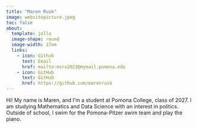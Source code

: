 ```yaml
---
title: "Maren Rusk"
image: websitepicture.jpeg
toc: false
about: 
  template: jolla
  image-shape: round
  image-width: 17em
  links: 
    - icon: Github
      text: Email
      href: mailto:msrx2023@mymail.pomona.edu
    - icon: GitHub
      text: GitHub
      href: https://github.com/marenrusk
---
```



Hi! My name is Maren, and I'm a student at Pomona College, class of 2027. I am studying Mathematics and Data Science with an interest in politics. Outside of school, I swim for the Pomona-Pitzer swim team and play the piano.